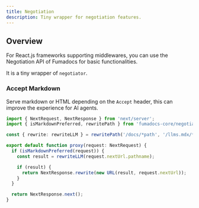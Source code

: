```yaml
---
title: Negotiation
description: Tiny wrapper for negotiation features.
---
```


## Overview

For React.js frameworks supporting middlewares, you can use the Negotiation API of Fumadocs for basic functionalities.

It is a tiny wrapper of `negotiator`.

### Accept Markdown

Serve markdown or HTML depending on the `Accept` header, this can improve the experience for AI agents.

```ts title="proxy.ts (Next.js)"
import { NextRequest, NextResponse } from 'next/server';
import { isMarkdownPreferred, rewritePath } from 'fumadocs-core/negotiation';

const { rewrite: rewriteLLM } = rewritePath('/docs/*path', '/llms.mdx/*path');

export default function proxy(request: NextRequest) {
  if (isMarkdownPreferred(request)) {
    const result = rewriteLLM(request.nextUrl.pathname);

    if (result) {
      return NextResponse.rewrite(new URL(result, request.nextUrl));
    }
  }

  return NextResponse.next();
}
```
